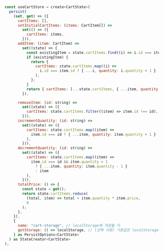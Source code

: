 ```js
const useCartStore = create<CartState>(
  persist(
    (set, get) => ({
      cartItems: [],
      setInitialCartItems: (items: CartItem[]) =>
        set(() => ({
          cartItems: items,
        })),
      addItem: (item: CartItem) =>
        set((state) => {
          const existingItem = state.cartItems.find((i) => i.id === item.id);
          if (existingItem) {
            return {
              cartItems: state.cartItems.map((i) =>
                i.id === item.id ? { ...i, quantity: i.quantity + 1 } : i
              ),
            };
          }
          return { cartItems: [...state.cartItems, { ...item, quantity: 1 }] };
        }),

      removeItem: (id: string) =>
        set((state) => ({
          cartItems: state.cartItems.filter((item) => item.id !== id),
        })),
      incrementQuantity: (id: string) =>
        set((state) => ({
          cartItems: state.cartItems.map((item) =>
            item.id === id ? { ...item, quantity: item.quantity + 1 } : item
          ),
        })),
      decrementQuantity: (id: string) =>
        set((state) => ({
          cartItems: state.cartItems.map((item) =>
            item.id === id && item.quantity > 1
              ? { ...item, quantity: item.quantity - 1 }
              : item
          ),
        })),
      totalPrice: () => {
        const state = get();
        return state.cartItems.reduce(
          (total, item) => total + item.quantity * item.price,
          0
        );
      },
    }),
    {
      name: "cart-storage", // localStorage에 저장될 키
      getStorage: () => localStorage, // (선택 사항) 기본값은 localStorage
    } as PersistOptions<CartState>
  ) as StateCreator<CartState>
);

```
